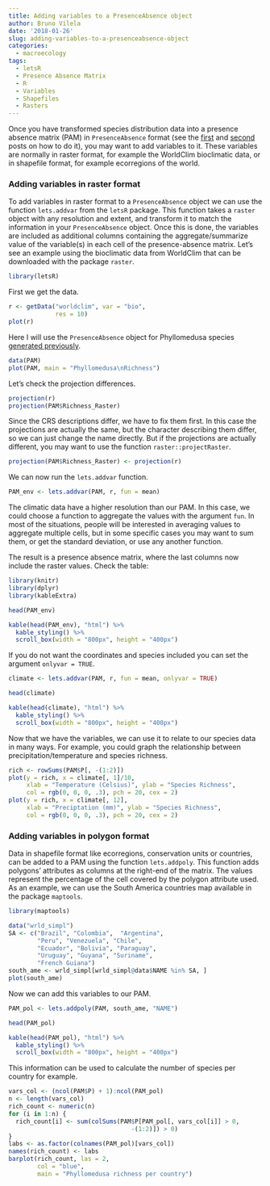 ```yaml
---
title: Adding variables to a PresenceAbsence object
author: Bruno Vilela
date: '2018-01-26'
slug: adding-variables-to-a-presenceabsence-object
categories:
  - macroecology
tags:
  - letsR
  - Presence Absence Matrix
  - R
  - Variables
  - Shapefiles
  - Rasters
---
```


Once you have transformed species distribution data into a presence absence matrix (PAM) in `PresenceAbsence` format (see the [first](https://rmacroecology.netlify.com/2018/01/23/a-guide-to-transform-species-shapefiles-into-a-presence-absence-matrix-based-on-a-user-defined-grid-system/) and [second](https://rmacroecology.netlify.com/2018/01/24/transfom-a-matrix-of-species-presence-absence-into-a-presenceabsence-object/) posts on how to do it), you may want to add variables to it. These variables are normally in raster format, for example the WorldClim bioclimatic data, or in shapefile format, for example ecorregions of the world. 

### Adding variables in raster format

To add variables in raster format to a `PresenceAbsence` object we can use the function `lets.addvar` from the `letsR` package. This function takes a `raster` object with any resolution and extent, and transform it to match the information in your `PresenceAbsence` object. Once this is done, the variables are included as additional columns containing the aggregate/summarize value of the variable(s) in each cell of the presence-absence matrix. Let's see an example using the bioclimatic data from WorldClim that can be downloaded with the package `raster`. 

```r
library(letsR)
```

First we get the data.
```r
r <- getData("worldclim", var = "bio", 
             res = 10)
plot(r)
```

Here I will use the `PresenceAbsence` object for Phyllomedusa species [generated previously](https://rmacroecology.netlify.com/2018/01/23/a-guide-to-transform-species-shapefiles-into-a-presence-absence-matrix-based-on-a-user-defined-grid-system/).
```r
data(PAM)
plot(PAM, main = "Phyllomedusa\nRichness")
```

Let's check the projection differences.
```r
projection(r)
projection(PAM$Richness_Raster)
```

Since the CRS descriptions differ, we have to fix them first. In this case the projections are actually the same, but the character describing them differ, so we can just change the name directly. But if the projections are actually different, you may want to use the function `raster::projectRaster`. 
```r
projection(PAM$Richness_Raster) <- projection(r)
```

We can now run the `lets.addvar` function. 
```r
PAM_env <- lets.addvar(PAM, r, fun = mean)
```

The climatic data have a higher resolution than our PAM. In this case, we could choose a function to aggregate the values with the argument `fun`. In most of the situations, people will be interested in averaging values to aggregate multiple cells, but in some specific cases you may want to sum them, or get the standard deviation, or use any another function. 

The result is a presence absence matrix, where the last columns now include the raster values. Check the table:
```r
library(knitr)
library(dplyr)
library(kableExtra)
```

```r
head(PAM_env)
```

```r
kable(head(PAM_env), "html") %>%
  kable_styling() %>%
  scroll_box(width = "800px", height = "400px")
```

If you do not want the coordinates and species included you can set the argument `onlyvar = TRUE`.
```r
climate <- lets.addvar(PAM, r, fun = mean, onlyvar = TRUE)
```
```r
head(climate)
```
```r
kable(head(climate), "html") %>%
  kable_styling() %>%
  scroll_box(width = "800px", height = "400px")
```

Now that we have the variables, we can use it to relate to our species data in many ways. For example, you could graph the relationship between precipitation/temperature and species richness. 
```r
rich <- rowSums(PAM$P[, -(1:2)])
plot(y = rich, x = climate[, 1]/10, 
     xlab = "Temperature (Celsius)", ylab = "Species Richness",
     col = rgb(0, 0, 0, .3), pch = 20, cex = 2)
plot(y = rich, x = climate[, 12], 
     xlab = "Preciptation (mm)", ylab = "Species Richness",
     col = rgb(0, 0, 0, .3), pch = 20, cex = 2)
```


### Adding variables in polygon format

Data in shapefile format like ecorregions, conservation units or countries, can be added to a PAM using the function `lets.addpoly`. This function adds polygons' attributes as columns at the right-end of the matrix. The values represent the percentage of the cell covered by the polygon attribute used. As an example, we can use the South America countries map available in the package `maptools`.

```r
library(maptools)
```
```r
data("wrld_simpl")
SA <- c("Brazil", "Colombia",  "Argentina",
        "Peru", "Venezuela", "Chile",
        "Ecuador", "Bolivia", "Paraguay",
        "Uruguay", "Guyana", "Suriname",
        "French Guiana")
south_ame <- wrld_simpl[wrld_simpl@data$NAME %in% SA, ]
plot(south_ame)
```

Now we can add this variables to our PAM.
```r
PAM_pol <- lets.addpoly(PAM, south_ame, "NAME")
```
```r
head(PAM_pol)
```
```r
kable(head(PAM_pol), "html") %>%
  kable_styling() %>%
  scroll_box(width = "800px", height = "400px")
```

This information can be used to calculate the number of species per country for example. 

```r
vars_col <- (ncol(PAM$P) + 1):ncol(PAM_pol)
n <- length(vars_col)
rich_count <- numeric(n)
for (i in 1:n) {
  rich_count[i] <- sum(colSums(PAM$P[PAM_pol[, vars_col[i]] > 0,
                                  -(1:2)]) > 0)
}
labs <- as.factor(colnames(PAM_pol)[vars_col])
names(rich_count) <- labs
barplot(rich_count, las = 2,
        col = "blue",
        main = "Phyllomedusa richness per country")

```






